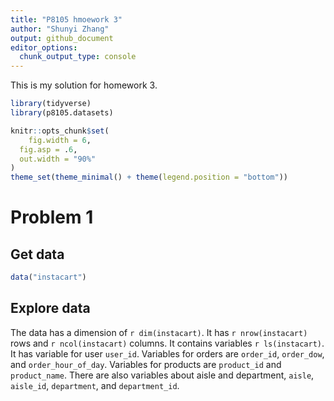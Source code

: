 ```yaml
---
title: "P8105 hmoework 3"
author: "Shunyi Zhang"
output: github_document
editor_options: 
  chunk_output_type: console
---
```


This is my solution for homework 3.

```r
library(tidyverse)
library(p8105.datasets)

knitr::opts_chunk$set(
	fig.width = 6, 
  fig.asp = .6,
  out.width = "90%"
)
theme_set(theme_minimal() + theme(legend.position = "bottom"))

```

# Problem 1 

## Get data
```r
data("instacart")
```

## Explore data
The data has a dimension of `r dim(instacart)`. It has `r nrow(instacart)` rows and `r ncol(instacart)` columns. It contains variables `r ls(instacart)`. It has variable for user `user_id`. Variables for orders are `order_id`, `order_dow`, and `order_hour_of_day`. Variables for products are `product_id` and `product_name`. There are also variables about aisle and department, `aisle`, `aisle_id`, `department`, and `department_id`.





